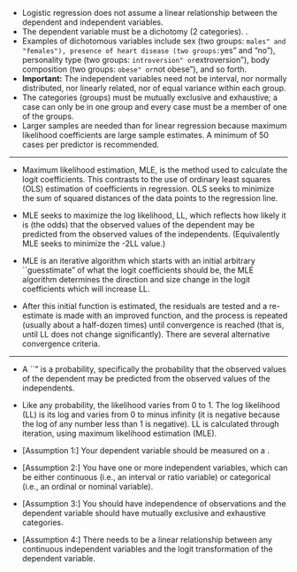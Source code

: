 


\section*{Assumptions of logistic regression}


*  Logistic regression does not assume a linear relationship between the dependent and
independent variables.
*  The dependent variable must be a dichotomy (2 categories).
\textit{(Remark: Dichotomous refers to two outcomes. Multichotomous refers to more than two outcomes)}.
*   Examples of dichotomous variables include sex (two groups: ``males" and "females"), presence of heart disease (two groups: ``yes" and "no"), personality type (two groups: ``introversion" or ``extroversion"), body composition (two groups: ``obese" or ``not obese"), and so forth. 
*  <b>Important:</b> The independent variables need not be interval, nor normally distributed, nor linearly
related, nor of equal variance within each group.
*  The categories (groups) must be mutually exclusive and exhaustive; a case can only be
in one group and every case must be a member of one of the groups.
*  Larger samples are needed than for linear regression because maximum likelihood
coefficients are large sample estimates. A minimum of 50 cases per predictor is
recommended.

----------------------------------------------------------------------------------

\subsection*{Maximum Likelihood Estimation}

*  Maximum likelihood estimation, MLE, is the method used to calculate the logit coefficients. This contrasts to the use of ordinary least squares (OLS) estimation of coefficients in regression. OLS seeks to minimize the sum of squared distances of the data points to the regression line. 
*  MLE seeks to maximize the log likelihood, LL, which reflects how likely it is (the odds) that the observed values of the dependent may be predicted from the observed values of the independents. (Equivalently MLE seeks to minimize the -2LL value.)

*  MLE is an iterative algorithm which starts with an initial arbitrary ``guesstimate" of what the logit coefficients should be, the MLE algorithm determines the direction and size change in the logit coefficients which will increase LL.
*   After this initial function is estimated, the residuals are tested and a re-estimate is made with an improved function, and the process is repeated (usually about a half-dozen times) until convergence is reached (that is, until LL does not change significantly). There are several alternative convergence criteria.


-------------------------------------


\subsection*{Log Likelihood}

*  A ``\textbf{\textit{likelihood}}" is a probability, specifically the probability that the observed values of the dependent may be predicted from the observed values of the independents. 

*  Like any probability, the likelihood varies from 0 to 1. The log likelihood (LL) is its log and varies from 0 to minus infinity (it is negative because the log of any number less than 1 is negative). LL is calculated through iteration, using maximum likelihood estimation (MLE).




* [Assumption 1:] Your dependent variable should be measured on a \textbf{dichotomous scale}.


* [Assumption 2:] You have one or more independent variables, which can be either continuous (i.e., an interval or ratio variable) or categorical (i.e., an ordinal or nominal variable). 



* [Assumption 3:] You should have independence of observations and the dependent variable should have mutually exclusive and exhaustive categories.

* [Assumption 4:] There needs to be a linear relationship between any continuous independent variables and the logit transformation of the dependent variable. 





